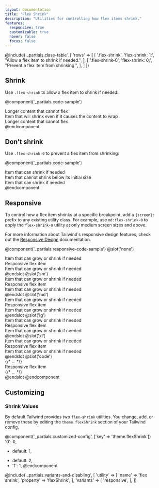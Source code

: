 ```yaml
---
layout: documentation
title: "Flex Shrink"
description: "Utilities for controlling how flex items shrink."
features:
  responsive: true
  customizable: true
  hover: false
  focus: false
---
```


@include('_partials.class-table', [
  'rows' => [
    [
      '.flex-shrink',
      'flex-shrink: 1;',
      "Allow a flex item to shrink if needed.",
    ],
    [
      '.flex-shrink-0',
      'flex-shrink: 0;',
      "Prevent a flex item from shrinking.",
    ],
  ]
])

## Shrink

Use `.flex-shrink` to allow a flex item to shrink if needed:

@component('_partials.code-sample')
<div className="flex bg-gray-200">
  <div className="flex-none text-gray-700 text-center bg-gray-400 px-4 py-2 m-2">
    Longer content that cannot flex
  </div>
  <div className="flex-shrink text-gray-800 text-center bg-gray-500 px-4 py-2 m-2">
    Item that will shrink even if it causes the content to wrap
  </div>
  <div className="flex-none text-gray-700 text-center bg-gray-400 px-4 py-2 m-2">
    Longer content that cannot flex
  </div>
</div>
@endcomponent

## Don't shrink

Use `.flex-shrink-0` to prevent a flex item from shrinking:

@component('_partials.code-sample')
<div className="flex bg-gray-200">
  <div className="flex-shrink text-gray-700 text-center bg-gray-400 px-4 py-2 m-2">
    Item that can shrink if needed
  </div>
  <div className="flex-shrink-0 text-gray-800 text-center bg-gray-500 px-4 py-2 m-2">
    Item that cannot shrink below its initial size
  </div>
  <div className="flex-shrink text-gray-700 text-center bg-gray-400 px-4 py-2 m-2">
    Item that can shrink if needed
  </div>
</div>
@endcomponent

## Responsive

To control how a flex item shrinks at a specific breakpoint, add a `{screen}:` prefix to any existing utility class. For example, use `md:flex-shrink-0` to apply the `flex-shrink-0` utility at only medium screen sizes and above.

For more information about Tailwind's responsive design features, check out the [Responsive Design](/docs/responsive-design) documentation.

@component('_partials.responsive-code-sample')
@slot('none')
<div className="flex bg-gray-200">
  <div className="flex-shrink text-gray-700 text-center bg-gray-400 px-4 py-2 m-2">
    Item that can grow or shrink if needed
  </div>
  <div className="flex-shrink text-gray-800 text-center bg-gray-500 px-4 py-2 m-2">
    Responsive flex item
  </div>
  <div className="flex-shrink text-gray-700 text-center bg-gray-400 px-4 py-2 m-2">
    Item that can grow or shrink if needed
  </div>
</div>
@endslot
@slot('sm')
<div className="flex bg-gray-200">
  <div className="flex-shrink text-gray-700 text-center bg-gray-400 px-4 py-2 m-2">
    Item that can grow or shrink if needed
  </div>
  <div className="flex-shrink-0 text-gray-800 text-center bg-gray-500 px-4 py-2 m-2">
    Responsive flex item
  </div>
  <div className="flex-shrink text-gray-700 text-center bg-gray-400 px-4 py-2 m-2">
    Item that can grow or shrink if needed
  </div>
</div>
@endslot
@slot('md')
<div className="flex bg-gray-200">
  <div className="flex-shrink text-gray-700 text-center bg-gray-400 px-4 py-2 m-2">
    Item that can grow or shrink if needed
  </div>
  <div className="flex-shrink text-gray-800 text-center bg-gray-500 px-4 py-2 m-2">
    Responsive flex item
  </div>
  <div className="flex-shrink text-gray-700 text-center bg-gray-400 px-4 py-2 m-2">
    Item that can grow or shrink if needed
  </div>
</div>
@endslot
@slot('lg')
<div className="flex bg-gray-200">
  <div className="flex-shrink text-gray-700 text-center bg-gray-400 px-4 py-2 m-2">
    Item that can grow or shrink if needed
  </div>
  <div className="flex-shrink-0 text-gray-800 text-center bg-gray-500 px-4 py-2 m-2">
    Responsive flex item
  </div>
  <div className="flex-shrink text-gray-700 text-center bg-gray-400 px-4 py-2 m-2">
    Item that can grow or shrink if needed
  </div>
</div>
@endslot
@slot('xl')
<div className="flex bg-gray-200">
  <div className="flex-shrink text-gray-700 text-center bg-gray-400 px-4 py-2 m-2">
    Item that can grow or shrink if needed
  </div>
  <div className="flex-shrink text-gray-800 text-center bg-gray-500 px-4 py-2 m-2">
    Responsive flex item
  </div>
  <div className="flex-shrink text-gray-700 text-center bg-gray-400 px-4 py-2 m-2">
    Item that can grow or shrink if needed
  </div>
</div>
@endslot
@slot('code')
<div className="flex ...">
  {/* ... */}
  <div className="none:flex-shrink sm:flex-shrink-0 md:flex-shrink lg:flex-shrink-0 xl:flex-shrink ...">
    Responsive flex item
  </div>
  {/* ... */}
</div>
@endslot
@endcomponent

## Customizing

### Shrink Values

By default Tailwind provides two `flex-shrink` utilities. You change, add, or remove these by editing the `theme.flexShrink` section of your Tailwind config.

@component('_partials.customized-config', ['key' => 'theme.flexShrink'])
  '0': 0,
- default: 1,
+ default: 2,
+ '1': 1,
@endcomponent

@include('_partials.variants-and-disabling', [
    'utility' => [
        'name' => 'flex shrink',
        'property' => 'flexShrink',
    ],
    'variants' => [
        'responsive',
    ],
])
